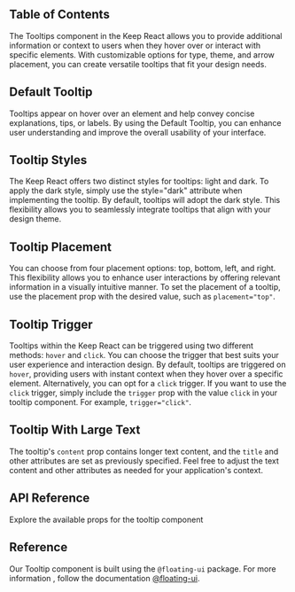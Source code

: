 


## Table of Contents

The Tooltips component in the Keep React allows you to provide additional information or context to users when they hover over or interact with specific elements. With customizable options for type, theme, and arrow placement, you can create versatile tooltips that fit your design needs.

## Default Tooltip

Tooltips appear on hover over an element and help convey concise explanations, tips, or labels. By using the Default Tooltip, you can enhance user understanding and improve the overall usability of your interface.

<CodePreview github="Tooltip" code={DefaultTooltipCode}>
  <DefaultTooltip />
</CodePreview>

## Tooltip Styles

The Keep React offers two distinct styles for tooltips: light and dark. To apply the dark style, simply use the style="dark" attribute when implementing the tooltip. By default, tooltips will adopt the dark style. This flexibility allows you to seamlessly integrate tooltips that align with your design theme.

<CodePreview github="Tooltip" code={TooltipStylesCode}>
  <TooltipStyles />
</CodePreview>

## Tooltip Placement

You can choose from four placement options: top, bottom, left, and right. This flexibility allows you to enhance user interactions by offering relevant information in a visually intuitive manner. To set the placement of a tooltip, use the placement prop with the desired value, such as `placement="top"`.

<CodePreview github="Tooltip" code={TooltipPlacementCode}>
  <TooltipPlacement />
</CodePreview>

## Tooltip Trigger

Tooltips within the Keep React can be triggered using two different methods: `hover` and `click`. You can choose the trigger that best suits your user experience and interaction design. By default, tooltips are triggered on `hover`, providing users with instant context when they hover over a specific element. Alternatively, you can opt for a `click` trigger. If you want to use the `click` trigger, simply include the `trigger` prop with the value `click` in your tooltip component. For example, `trigger="click"`.

<CodePreview github="Tooltip" code={TooltipTriggeringCode}>
  <TooltipTriggering />
</CodePreview>

## Tooltip With Large Text

The tooltip's `content` prop contains longer text content, and the `title` and other attributes are set as previously specified. Feel free to adjust the text content and other attributes as needed for your application's context.

<CodePreview github="Tooltip" code={TooltipWithLargeTextCode}>
  <TooltipWithLargeText />
</CodePreview>

## API Reference

Explore the available props for the tooltip component

<ComponentApi data={tooltipDataApi} />

## Reference

Our Tooltip component is built using the `@floating-ui` package. For more information , follow the documentation [@floating-ui](https://floating-ui.com).
